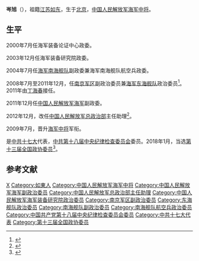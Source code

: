 '''岑旭'''（{{bd|1952年|||catIdx=C}}），祖籍[[江苏省|江苏]][[如东县|如东]]，生于[[北京市|北京]]，[[中国人民解放军海军中将|中国人民解放军海军中将]]。

==生平==
2000年7月任海军装备论证中心政委。

2003年12月任海军装备研究院政委。

2004年7月任[[中国人民解放军南部战区海军|海军南海舰队]]副政委兼海军南海舰队航空兵政委。

2008年7月至2011年12月，任[[中国人民解放军南京军区|南京军区]]副政治委员兼[[中国人民解放军东部战区海军|海军东海舰队]]政治委员<ref>{{cite news|title=徐守盛会见岑旭一行|url=http://www.people.com.cn/h/2011/1022/c25408-2352498401.html?navigation=1|accessdate=2012-03-12|newspaper=人民网|archive-url=https://web.archive.org/web/20111210231549/http://www.people.com.cn/h/2011/1022/c25408-2352498401.html?navigation=1|archive-date=2011-12-10|dead-url=yes}}</ref>。2011年由[[丁海春|丁海春]]接任。

2011年12月任[[中国人民解放军海军|中国人民解放军海军]]副政委。

2012年12月，改任[[中国人民解放军总政治部|中国人民解放军总政治部]]主任助理<ref>{{cite news|title=十八大后副大军区级将领调整基本到位|url=http://china.caixin.com/2013-01-29/100487408_all.html|date=2013-01-29|newspaper=财新网|accessdate=2013-11-14|archive-date=2013-12-02|archive-url=https://web.archive.org/web/20131202232635/http://china.caixin.com/2013-01-29/100487408_all.html|dead-url=no}}</ref>。

2009年7月，晋升[[中国人民解放军海军中将|海军中将]]军衔。

是[[中共十七大|中共十七大]]代表，[[中国共产党第十八届中央纪律检查委员会|中共第十八届中央纪律检查委员会]]委员。2018年1月，当选[[中国人民政治协商会议第十三届全国委员会委员名单|第十三届全国政协委员]]<ref>{{Cite web|url=http://sports.163.com/18/0126/06/D92BRKK400051C89.html|title=中国人民政治协商会议第十三届全国委员会委员名单|accessdate=2018-01-26|last=|work=网易|archive-url=https://web.archive.org/web/20180127143232/http://sports.163.com/18/0126/06/D92BRKK400051C89.html|archive-date=2018-01-27|dead-url=yes}}</ref>。

== 参考文献 ==
{{reflist}}
{{start box}}
{{s-mil|pla}}
{{s-before|[[徐甘泉|徐甘泉]]}}
{{s-title|[[中国人民解放军海军研究院|中国人民解放军海军装备研究院]]政治委员|2003年12月—2004年7月}}
{{s-after|[[马发祥|马发祥]]}}
{{s-before|[[徐建中|徐建中]]}}
{{s-title|[[中国人民解放军东部战区海军|中国人民解放军海军东海舰队]]政治委员|2008年7月—2011年12月}}
{{s-after|[[丁海春|丁海春]]}}
{{end box}}

{{DEFAULTSORT:Cen岑}}
[[Category:岑姓|X]]
[[Category:如東人|Category:如東人]]
[[Category:中国人民解放军海军中将|Category:中国人民解放军海军中将]]
[[Category:中国人民解放军海军副政治委员|Category:中国人民解放军海军副政治委员]]
[[Category:中国人民解放军总政治部主任助理|Category:中国人民解放军总政治部主任助理]]
[[Category:中国人民解放军海军装备研究院政治委员|Category:中国人民解放军海军装备研究院政治委员]]
[[Category:南京军区副政治委员|Category:南京军区副政治委员]]
[[Category:东海舰队政治委员|Category:东海舰队政治委员]]
[[Category:南海舰队副政治委员|Category:南海舰队副政治委员]]
[[Category:南海舰队航空兵政治委员|Category:南海舰队航空兵政治委员]]
[[Category:中国共产党第十八届中央纪律检查委员会委员|Category:中国共产党第十八届中央纪律检查委员会委员]]
[[Category:中共十七大代表|Category:中共十七大代表]]
[[Category:第十三届全国政协委员|Category:第十三届全国政协委员]]